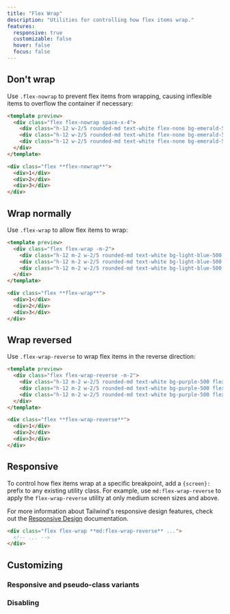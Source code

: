 ```yaml
---
title: "Flex Wrap"
description: "Utilities for controlling how flex items wrap."
features:
  responsive: true
  customizable: false
  hover: false
  focus: false
---
```




## Don't wrap

Use `.flex-nowrap` to prevent flex items from wrapping, causing inflexible items to overflow the container if necessary:

```html emerald
<template preview>
  <div class="flex flex-nowrap space-x-4">
    <div class="h-12 w-2/5 rounded-md text-white flex-none bg-emerald-500 flex items-center justify-center text-2xl font-semibold ">1</div>
    <div class="h-12 w-2/5 rounded-md text-white flex-none bg-emerald-500 flex items-center justify-center text-2xl font-semibold ">2</div>
    <div class="h-12 w-2/5 rounded-md text-white flex-none bg-emerald-500 flex items-center justify-center text-2xl font-semibold ">3</div>
  </div>
</template>

<div class="flex **flex-nowrap**">
  <div>1</div>
  <div>2</div>
  <div>3</div>
</div>
```

## Wrap normally

Use `.flex-wrap` to allow flex items to wrap:

```html lightBlue
<template preview>
  <div class="flex flex-wrap -m-2">
    <div class="h-12 m-2 w-2/5 rounded-md text-white bg-light-blue-500 flex items-center justify-center text-2xl font-semibold ">1</div>
    <div class="h-12 m-2 w-2/5 rounded-md text-white bg-light-blue-500 flex items-center justify-center text-2xl font-semibold ">2</div>
    <div class="h-12 m-2 w-2/5 rounded-md text-white bg-light-blue-500 flex items-center justify-center text-2xl font-semibold ">3</div>
  </div>
</template>

<div class="flex **flex-wrap**">
  <div>1</div>
  <div>2</div>
  <div>3</div>
</div>
```

## Wrap reversed

Use `.flex-wrap-reverse` to wrap flex items in the reverse direction:

```html purple
<template preview>
  <div class="flex flex-wrap-reverse -m-2">
    <div class="h-12 m-2 w-2/5 rounded-md text-white bg-purple-500 flex items-center justify-center text-2xl font-semibold ">1</div>
    <div class="h-12 m-2 w-2/5 rounded-md text-white bg-purple-500 flex items-center justify-center text-2xl font-semibold ">2</div>
    <div class="h-12 m-2 w-2/5 rounded-md text-white bg-purple-500 flex items-center justify-center text-2xl font-semibold ">3</div>
  </div>
</template>

<div class="flex **flex-wrap-reverse**">
  <div>1</div>
  <div>2</div>
  <div>3</div>
</div>
```

## Responsive

To control how flex items wrap at a specific breakpoint, add a `{screen}:` prefix to any existing utility class. For example, use `md:flex-wrap-reverse` to apply the `flex-wrap-reverse` utility at only medium screen sizes and above.

For more information about Tailwind's responsive design features, check out the [Responsive Design](/docs/responsive-design) documentation.

```html
<div class="flex flex-wrap **md:flex-wrap-reverse** ...">
  <!-- ... -->
</div>
```

## Customizing

### Responsive and pseudo-class variants

<Variants plugin="flexWrap" name="flex-wrap" />

### Disabling

<Disabling plugin="flexWrap" name="flex-wrap" />
